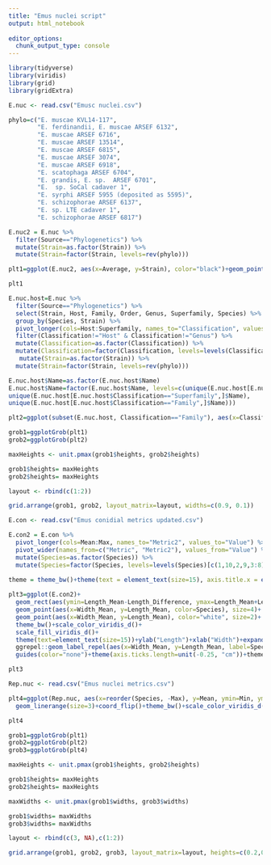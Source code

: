 ```yaml
---
title: "Emus nuclei script"
output: html_notebook
  
editor_options: 
  chunk_output_type: console
---
```



```r
library(tidyverse)
library(viridis)
library(grid)
library(gridExtra)

```



```r
E.nuc <- read.csv("Emusc nuclei.csv")

phylo=c("E. muscae KVL14-117",
        "E. ferdinandii, E. muscae ARSEF 6132",
        "E. muscae ARSEF 6716",
        "E. muscae ARSEF 13514",
        "E. muscae ARSEF 6815",
        "E. muscae ARSEF 3074",
        "E. muscae ARSEF 6918",
        "E. scatophaga ARSEF 6704",
        "E. grandis, E. sp.  ARSEF 6701",
        "E.  sp. SoCal cadaver 1",
        "E. syrphi ARSEF 5955 (deposited as 5595)",
        "E. schizophorae ARSEF 6137",
        "E. sp. LTE cadaver 1",
        "E. schizophorae ARSEF 6817")

E.nuc2 = E.nuc %>%
  filter(Source=="Phylogenetics") %>%
  mutate(Strain=as.factor(Strain)) %>%
  mutate(Strain=factor(Strain, levels=rev(phylo)))

plt1=ggplot(E.nuc2, aes(x=Average, y=Strain), color="black")+geom_point(size=3)+geom_errorbar(aes(xmin=Min, xmax=Max), size=2)+theme_bw()+xlab("Nuclei")+theme(text=element_text(size=20), legend.position="none")+ylab("")+xlim(0,50)+theme(axis.ticks.length=unit(-0.25, "cm"))+xlab("Number of nuclei (primary conidia)")

plt1

E.nuc.host=E.nuc %>%
  filter(Source=="Phylogenetics") %>%
  select(Strain, Host, Family, Order, Genus, Superfamily, Species) %>%
  group_by(Species, Strain) %>%
  pivot_longer(cols=Host:Superfamily, names_to="Classification", values_to="Name") %>%
  filter(Classification!="Host" & Classification!="Genus") %>%
  mutate(Classification=as.factor(Classification)) %>%
  mutate(Classification=factor(Classification, levels=levels(Classification)[c(2,3,1)])) %>%
   mutate(Strain=as.factor(Strain)) %>%
  mutate(Strain=factor(Strain, levels=rev(phylo)))

E.nuc.host$Name=as.factor(E.nuc.host$Name)
E.nuc.host$Name=factor(E.nuc.host$Name, levels=c(unique(E.nuc.host[E.nuc.host$Classification=="Order",]$Name),
unique(E.nuc.host[E.nuc.host$Classification=="Superfamily",]$Name),
unique(E.nuc.host[E.nuc.host$Classification=="Family",]$Name)))

plt2=ggplot(subset(E.nuc.host, Classification=="Family"), aes(x=Classification, y=Strain, fill=Name))+geom_tile()+scale_fill_viridis_d(option="E")+theme_bw()+xlab("Nuclei")+theme(text=element_text(size=15), legend.position="none", axis.text.y=element_blank())+ylab("")+xlab("")+scale_x_discrete(guide=guide_axis(angle=90))+theme(axis.ticks.length=unit(-0.25, "cm"))

grob1=ggplotGrob(plt1)
grob2=ggplotGrob(plt2)

maxHeights <- unit.pmax(grob1$heights, grob2$heights)

grob1$heights= maxHeights
grob2$heights= maxHeights

layout <- rbind(c(1:2))

grid.arrange(grob1, grob2, layout_matrix=layout, widths=c(0.9, 0.1))

```

```r
E.con <- read.csv("Emus conidial metrics updated.csv")

E.con2 = E.con %>%
  pivot_longer(cols=Mean:Max, names_to="Metric2", values_to="Value") %>%
  pivot_wider(names_from=c("Metric", "Metric2"), values_from="Value") %>%
  mutate(Species=as.factor(Species)) %>%
  mutate(Species=factor(Species, levels=levels(Species)[c(1,10,2,9,3:8)]))
  
theme = theme_bw()+theme(text = element_text(size=15), axis.title.x = element_text(size=20), axis.title.y = element_text(size=20), axis.text.x = element_text(size=20), axis.text.y = element_text(size=20), title = element_text(size=35), legend.title = element_text(size=15))

plt3=ggplot(E.con2)+
  geom_rect(aes(ymin=Length_Mean-Length_Difference, ymax=Length_Mean+Length_Difference, xmin=Width_Mean-Width_Difference, xmax=Width_Mean+Width_Difference, fill=Species), alpha=0.5)+
  geom_point(aes(x=Width_Mean, y=Length_Mean, color=Species), size=4)+
  geom_point(aes(x=Width_Mean, y=Length_Mean), color="white", size=2)+
  theme_bw()+scale_color_viridis_d()+
  scale_fill_viridis_d()+
  theme(text=element_text(size=15))+ylab("Length")+xlab("Width")+expand_limits(x=15:33, y = 15:33)+coord_fixed(ratio = 1)+
  ggrepel::geom_label_repel(aes(x=Width_Mean, y=Length_Mean, label=Species, color=Species))+
  guides(color="none")+theme(axis.ticks.length=unit(-0.25, "cm"))+theme

plt3

```


```r
Rep.nuc <- read.csv("Emus nuclei metrics.csv")

plt4=ggplot(Rep.nuc, aes(x=reorder(Species, -Max), y=Mean, ymin=Min, ymax=Max, color=Species))+
  geom_linerange(size=3)+coord_flip()+theme_bw()+scale_color_viridis_d(limits=levels(E.con2$Species), option="C")+ylim(0,50)+theme(text=element_text(size=20), legend.position="none")+theme(axis.ticks.length=unit(-0.25, "cm"), axis.title.x=element_blank(), axis.title.y=element_blank())

plt4

grob1=ggplotGrob(plt1)
grob2=ggplotGrob(plt2)
grob3=ggplotGrob(plt4)

maxHeights <- unit.pmax(grob1$heights, grob2$heights)

grob1$heights= maxHeights
grob2$heights= maxHeights

maxWidths <- unit.pmax(grob1$widths, grob3$widths)

grob1$widths= maxWidths
grob3$widths= maxWidths

layout <- rbind(c(3, NA),c(1:2))

grid.arrange(grob1, grob2, grob3, layout_matrix=layout, heights=c(0.2,0.8), widths=c(0.9, 0.1))

```

